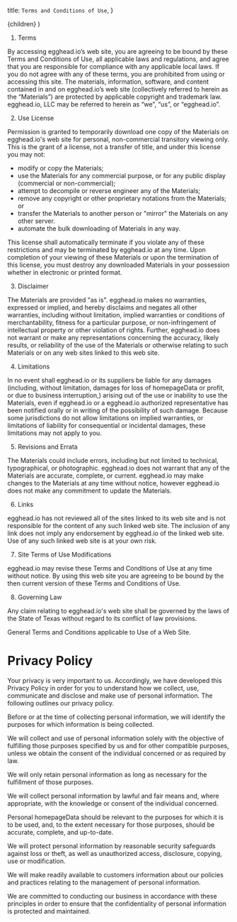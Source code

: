   title: `Terms and Conditions of Use`,
}

  <DefaultLayout meta={meta}>{children}</DefaultLayout>
)

1. Terms

By accessing egghead.io’s web site, you are agreeing to be bound by these Terms and Conditions of Use, all applicable laws and regulations, and agree that you are responsible for compliance with any applicable local laws. If you do not agree with any of these terms, you are prohibited from using or accessing this site. The materials, information, software, and content contained in and on egghead.io’s web site (collectively referred to herein as the “Materials”) are protected by applicable copyright and trademark law. egghead.io, LLC may be referred to herein as “we”, “us”, or “egghead.io”.

2. Use License

Permission is granted to temporarily download one copy of the Materials on egghead.io's web site for personal, non-commercial transitory viewing only. This is the grant of a license, not a transfer of title, and under this license you may not:

- modify or copy the Materials;
- use the Materials for any commercial purpose, or for any public display (commercial or non-commercial);
- attempt to decompile or reverse engineer any of the Materials;
- remove any copyright or other proprietary notations from the Materials; or
- transfer the Materials to another person or "mirror" the Materials on any other server.
- automate the bulk downloading of Materials in any way.

This license shall automatically terminate if you violate any of these restrictions and may be terminated by egghead.io at any time. Upon completion of your viewing of these Materials or upon the termination of this license, you must destroy any downloaded Materials in your possession whether in electronic or printed format.

3. Disclaimer

The Materials are provided "as is". egghead.io makes no warranties, expressed or implied, and hereby disclaims and negates all other warranties, including without limitation, implied warranties or conditions of merchantability, fitness for a particular purpose, or non-infringement of intellectual property or other violation of rights. Further, egghead.io does not warrant or make any representations concerning the accuracy, likely results, or reliability of the use of the Materials or otherwise relating to such Materials or on any web sites linked to this web site.

4. Limitations

In no event shall egghead.io or its suppliers be liable for any damages (including, without limitation, damages for loss of homepageData or profit, or due to business interruption,) arising out of the use or inability to use the Materials, even if egghead.io or a egghead.io authorized representative has been notified orally or in writing of the possibility of such damage. Because some jurisdictions do not allow limitations on implied warranties, or limitations of liability for consequential or incidental damages, these limitations may not apply to you.

5. Revisions and Errata

The Materials could include errors, including but not limited to technical, typographical, or photographic. egghead.io does not warrant that any of the Materials are accurate, complete, or current. egghead.io may make changes to the Materials at any time without notice, however egghead.io does not make any commitment to update the Materials.

6. Links

egghead.io has not reviewed all of the sites linked to its web site and is not responsible for the content of any such linked web site. The inclusion of any link does not imply any endorsement by egghead.io of the linked web site. Use of any such linked web site is at your own risk.

7. Site Terms of Use Modifications

egghead.io may revise these Terms and Conditions of Use at any time without notice. By using this web site you are agreeing to be bound by the then current version of these Terms and Conditions of Use.

8. Governing Law

Any claim relating to egghead.io's web site shall be governed by the laws of the State of Texas without regard to its conflict of law provisions.

General Terms and Conditions applicable to Use of a Web Site.

# Privacy Policy

Your privacy is very important to us. Accordingly, we have developed this Privacy Policy in order for you to understand how we collect, use, communicate and disclose and make use of personal information. The following outlines our privacy policy.

Before or at the time of collecting personal information, we will identify the purposes for which information is being collected.

We will collect and use of personal information solely with the objective of fulfilling those purposes specified by us and for other compatible purposes, unless we obtain the consent of the individual concerned or as required by law.

We will only retain personal information as long as necessary for the fulfillment of those purposes.

We will collect personal information by lawful and fair means and, where appropriate, with the knowledge or consent of the individual concerned.

Personal homepageData should be relevant to the purposes for which it is to be used, and, to the extent necessary for those purposes, should be accurate, complete, and up-to-date.

We will protect personal information by reasonable security safeguards against loss or theft, as well as unauthorized access, disclosure, copying, use or modification.

We will make readily available to customers information about our policies and practices relating to the management of personal information.

We are committed to conducting our business in accordance with these principles in order to ensure that the confidentiality of personal information is protected and maintained.
